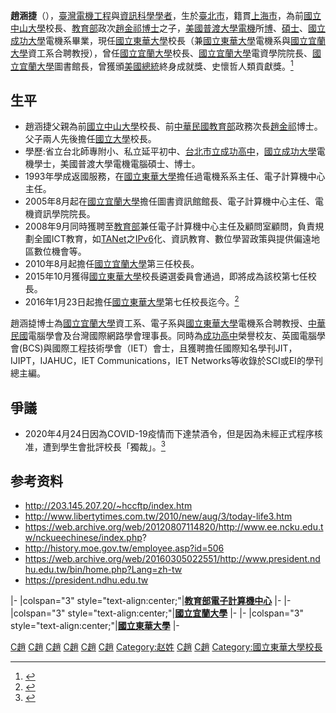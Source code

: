 {{Infobox_officeholder
|
| 
| image = HCC s.jpg
| term_start= 2016年1月23日
| order1= [[國立東華大學|國立東華大學]] 第7、8任 校長
| office1= 
| term_start1 = 2016年1月23日
| term_end1 = 
| predecessor1 = [[吳茂昆|吳茂昆]]
| successor1 = 
| order2= [[國立宜蘭大學|國立宜蘭大學]] 第3、4任 校長
| term_start2 = 2010年8月1日
| term_end2 = 2016年1月22日
| predecessor2 = [[江彰吉|江彰吉]]
| successor2 = [[吳柏青|吳柏青]] （代理）
| period = 
| Sex = 男
| Party = {{Kmt}}
| Native place = [[上海市_(中華民國)|上海市]]
| date of birth = {{birth date and age|1963|8|1}}
| nationality = {{ROC}}
| place of birth = {{ROC}}[[臺北市|臺北市]][[大安區_(臺北市)|大安區]]
| alma_mater = [[普渡大學|普渡大學]]<br />[[國立成功大學|國立成功大學]]
| educate = 
*[[國立成功大學|國立成功大學]]電機工程學士 
*[[美國|美國]][[普渡大學|普渡大學]]電機工程碩士 
*[[美國|美國]][[普渡大學|普渡大學]]電機工程博士 
| past = 
*中華民國資訊學會理事長 
*中華民國普渡大學臺灣校友會理事長 
*[[大學入學考試中心|大考中心]]董事 
*[[中華民國法務部|法務部]]專家資源資料庫


*[[國立宜蘭大學|國立宜蘭大學]]校長（2010/8/1-2016/1/22）
*[[國立東華大學|國立東華大學]][[校長|校長]]（2016/1/23-）
}}
'''趙涵捷'''（{{bd|1963年|8月1日}}），[[臺灣|臺灣]][[電機工程|電機工程]]與[[資訊科學|資訊科學]][[學者|學者]]，生於[[臺北市|臺北市]]，籍貫[[上海市|上海市]]，為前[[國立中山大學|國立中山大學]]校長、[[中華民國教育部|教育部]]政次[[趙金祁|趙金祁]][[博士|博士]]之子，[[美國|美國]][[普渡大學|普渡大學]][[電機|電機]]所[[博士|博]]、[[碩士|碩士]]、[[國立成功大學|國立成功大學]]電機系畢業，現任[[國立東華大學|國立東華大學]]校長（兼[[國立東華大學|國立東華大學]]電機系與[[國立宜蘭大學|國立宜蘭大學]]資工系合聘教授），曾任[[國立宜蘭大學|國立宜蘭大學]]校長、[[國立宜蘭大學|國立宜蘭大學]]電資學院院長、[[國立宜蘭大學|國立宜蘭大學]]圖書館長，曾獲頒[[美國總統|美國總統]]終身成就獎、史懷哲人類貢獻獎。<ref>{{cite web|title=賀！東華大學校長趙涵解獲頒美國總統終身成就獎及史懷哲人類貢獻獎 - 國立東華大學校長室|url=https://president.ndhu.edu.tw/files/15-1163-110813,c16201-1.php?Lang=zh-tw|website=president.ndhu.edu.tw|access-date=2020-09-12|archive-date=2021-03-04|archive-url=https://web.archive.org/web/20210304222659/https://president.ndhu.edu.tw/files/15-1163-110813,c16201-1.php?Lang=zh-tw|dead-url=no}}</ref>

==生平==
* 趙涵捷父親為前[[國立中山大學|國立中山大學]]校長、前[[中華民國教育部|中華民國教育部]]政務次長[[趙金祁|趙金祁]]博士。父子兩人先後擔任[[國立大學|國立大學]]校長。
*學歷:省立台北師專附小、私立延平初中、[[台北市立成功高中|台北市立成功高中]]，[[國立成功大學|國立成功大學]]電機學士，美國普渡大學電機電腦碩士、博士。
* 1993年學成返國服務，在[[國立東華大學|國立東華大學]]擔任過電機系系主任、電子計算機中心主任。
* 2005年8月起在[[國立宜蘭大學|國立宜蘭大學]]擔任圖書資訊館館長、電子計算機中心主任、電機資訊學院院長。
* 2008年9月同時獲聘至[[中華民國教育部|教育部]]兼任電子計算機中心主任及顧問室顧問，負責規劃全國ICT教育，如[[TANet|TANet]]之[[IPv6|IPv6]]化、資訊教育、數位學習政策與提供偏遠地區數位機會等。
* 2010年8月起擔任[[國立宜蘭大學|國立宜蘭大學]]第三任校長。
* 2015年10月獲得[[國立東華大學|國立東華大學]]校長遴選委員會通過，即將成為該校第七任校長。
* 2016年1月23日起擔任[[國立東華大學|國立東華大學]]第七任校長迄今。<ref>{{Cite web |url=http://www.president.ndhu.edu.tw/bin/home.php?Lang=zh-tw |title=存档副本 |access-date=2016-02-29 |archive-url=https://web.archive.org/web/20160305022551/http://www.president.ndhu.edu.tw/bin/home.php?Lang=zh-tw |archive-date=2016-03-05 |dead-url=yes }}</ref>

趙涵㨗博士為[[國立宜蘭大學|國立宜蘭大學]]資工系、電子系與[[國立東華大學|國立東華大學]]電機系合聘教授、[[中華民國|中華民國]]電腦學會及台灣國際網路學會理事長。同時為[[臺北市立成功高級中學|成功高中]]榮譽校友、英國電腦學會(BCS)與國際工程技術學會（IET）會士，且獲聘擔任國際知名學刊JIT，IJIPT，IJAHUC，IET Communications，IET Networks等收錄於SCI或EI的學刊總主編。

== 爭議 ==
*2020年4月24日因為COVID-19疫情而下達禁酒令，但是因為未經正式程序核准，遭到學生會批評校長「獨裁」。<ref>{{cite web |title=東華大學下「禁酒令」避群聚感染 學生會轟：邏輯有問題 - 生活 |url=https://news.ltn.com.tw/amp/news/life/breakingnews/3129782 |website=自由時報電子報 |date=2020-04-10 |access-date=2021-07-10 |archive-date=2021-08-12 |archive-url=https://web.archive.org/web/20210812041221/https://news.ltn.com.tw/amp/news/life/breakingnews/3129782 |dead-url=no }}</ref>

==参考资料==
* http://203.145.207.20/~hccftp/index.htm{{Dead link|date=2020年6月 |bot=InternetArchiveBot |fix-attempted=yes }}
* http://www.libertytimes.com.tw/2010/new/aug/3/today-life3.htm {{Wayback|url=http://www.libertytimes.com.tw/2010/new/aug/3/today-life3.htm |date=20110814162355 }}
* https://web.archive.org/web/20120807114820/http://www.ee.ncku.edu.tw/nckueechinese/index.php?
* http://history.moe.gov.tw/employee.asp?id=506 {{Wayback|url=http://history.moe.gov.tw/employee.asp?id=506 |date=20190824202246 }}
* https://web.archive.org/web/20160305022551/http://www.president.ndhu.edu.tw/bin/home.php?Lang=zh-tw
* https://president.ndhu.edu.tw {{Wayback|url=https://president.ndhu.edu.tw/ |date=20160304101438 }}

{{start box}}
{{s-edu}}
|-
|colspan="3" style="text-align:center;"|'''[[教育部電子計算機中心|教育部電子計算機中心]]'''
|-
{{s-before|[[楊正宏|楊正宏]]}}
{{s-title|[[教育部電子計算機中心|教育部電子計算機中心]]主任|2008年-2010年}}
{{s-after|[[何榮桂|何榮桂]]}}
|-
|colspan="3" style="text-align:center;"|'''[[國立宜蘭大學|國立宜蘭大學]]'''
|-
{{s-before|[[江彰吉|江彰吉]]}}
{{s-title|[[國立宜蘭大學|國立宜蘭大學]]校長|2010年-2016年}}
{{s-after|[[吳柏青|吳柏青]] (代理)}}
|-
|colspan="3" style="text-align:center;"|'''[[國立東華大學|國立東華大學]]'''
|-
{{s-before|[[吳茂昆|吳茂昆]]}}
{{s-title|[[國立東華大學|國立東華大學]]校長|2016年-}}
{{s-after|現任}}{{end box}}

[[Category:臺灣電腦科學家|C趙]]
[[Category:國立成功大學校友|C趙]]
[[Category:國立東華大學教授|C趙]]
[[Category:臺北市立成功高級中學校友|C趙]]
[[Category:國立宜蘭大學校長|C趙]]
[[Category:普渡大學校友|C趙]]
[[Category:赵姓|Category:赵姓]]
[[Category:上海裔台灣人|C趙]]
[[Category:台北市人|C趙]]
[[Category:國立東華大學校長|Category:國立東華大學校長]]